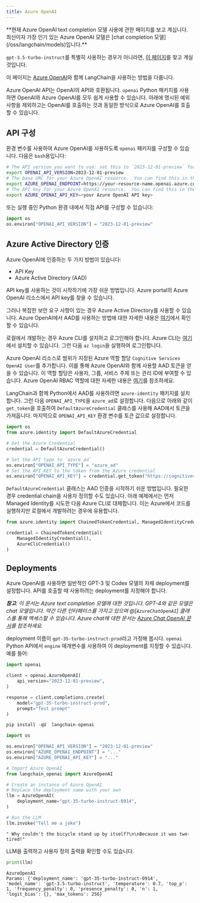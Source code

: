 ```yaml
---
title: Azure OpenAI
---
```


<Warning>
**현재 Azure OpenAI text completion 모델 사용에 관한 페이지를 보고 계십니다. 최신이자 가장 인기 있는 Azure OpenAI 모델은 [chat completion 모델](/oss/langchain/models)입니다.**

`gpt-3.5-turbo-instruct`를 특별히 사용하는 경우가 아니라면, [이 페이지](/oss/integrations/chat/azure_chat_openai/)를 찾고 계실 것입니다.
</Warning>

이 페이지는 [Azure OpenAI](https://aka.ms/azure-openai)와 함께 LangChain을 사용하는 방법을 다룹니다.

Azure OpenAI API는 OpenAI의 API와 호환됩니다. `openai` Python 패키지를 사용하면 OpenAI와 Azure OpenAI를 모두 쉽게 사용할 수 있습니다. 아래에 명시된 예외 사항을 제외하고는 OpenAI를 호출하는 것과 동일한 방식으로 Azure OpenAI를 호출할 수 있습니다.

## API 구성

환경 변수를 사용하여 Azure OpenAI를 사용하도록 `openai` 패키지를 구성할 수 있습니다. 다음은 `bash`용입니다:

```bash
# The API version you want to use: set this to `2023-12-01-preview` for the released version.
export OPENAI_API_VERSION=2023-12-01-preview
# The base URL for your Azure OpenAI resource.  You can find this in the Azure portal under your Azure OpenAI resource.
export AZURE_OPENAI_ENDPOINT=https://your-resource-name.openai.azure.com
# The API key for your Azure OpenAI resource.  You can find this in the Azure portal under your Azure OpenAI resource.
export AZURE_OPENAI_API_KEY=<your Azure OpenAI API key>
```

또는 실행 중인 Python 환경 내에서 직접 API를 구성할 수 있습니다:

```python
import os
os.environ["OPENAI_API_VERSION"] = "2023-12-01-preview"
```

## Azure Active Directory 인증

Azure OpenAI에 인증하는 두 가지 방법이 있습니다:

- API Key
- Azure Active Directory (AAD)

API key를 사용하는 것이 시작하기에 가장 쉬운 방법입니다. Azure portal의 Azure OpenAI 리소스에서 API key를 찾을 수 있습니다.

그러나 복잡한 보안 요구 사항이 있는 경우 Azure Active Directory를 사용할 수 있습니다. Azure OpenAI에서 AAD를 사용하는 방법에 대한 자세한 내용은 [여기](https://learn.microsoft.com/en-us/azure/ai-services/openai/how-to/managed-identity)에서 확인할 수 있습니다.

로컬에서 개발하는 경우 Azure CLI를 설치하고 로그인해야 합니다. Azure CLI는 [여기](https://docs.microsoft.com/en-us/cli/azure/install-azure-cli)에서 설치할 수 있습니다. 그런 다음 `az login`을 실행하여 로그인합니다.

Azure OpenAI 리소스로 범위가 지정된 Azure 역할 할당 `Cognitive Services OpenAI User`를 추가합니다. 이를 통해 Azure OpenAI와 함께 사용할 AAD 토큰을 얻을 수 있습니다. 이 역할 할당은 사용자, 그룹, 서비스 주체 또는 관리 ID에 부여할 수 있습니다. Azure OpenAI RBAC 역할에 대한 자세한 내용은 [여기](https://learn.microsoft.com/en-us/azure/ai-services/openai/how-to/role-based-access-control)를 참조하세요.

LangChain과 함께 Python에서 AAD를 사용하려면 `azure-identity` 패키지를 설치합니다. 그런 다음 `OPENAI_API_TYPE`을 `azure_ad`로 설정합니다. 다음으로 아래와 같이 `get_token`을 호출하여 `DefaultAzureCredential` 클래스를 사용해 AAD에서 토큰을 가져옵니다. 마지막으로 `OPENAI_API_KEY` 환경 변수를 토큰 값으로 설정합니다.

```python
import os
from azure.identity import DefaultAzureCredential

# Get the Azure Credential
credential = DefaultAzureCredential()

# Set the API type to `azure_ad`
os.environ["OPENAI_API_TYPE"] = "azure_ad"
# Set the API_KEY to the token from the Azure credential
os.environ["OPENAI_API_KEY"] = credential.get_token("https://cognitiveservices.azure.com/.default").token
```

`DefaultAzureCredential` 클래스는 AAD 인증을 시작하기 쉬운 방법입니다. 필요한 경우 credential chain을 사용자 정의할 수도 있습니다. 아래 예제에서는 먼저 Managed Identity를 시도한 다음 Azure CLI로 대체합니다. 이는 Azure에서 코드를 실행하지만 로컬에서 개발하려는 경우에 유용합니다.

```python
from azure.identity import ChainedTokenCredential, ManagedIdentityCredential, AzureCliCredential

credential = ChainedTokenCredential(
    ManagedIdentityCredential(),
    AzureCliCredential()
)
```

## Deployments

Azure OpenAI를 사용하면 일반적인 GPT-3 및 Codex 모델의 자체 deployment를 설정합니다. API를 호출할 때 사용하려는 deployment를 지정해야 합니다.

_**참고**: 이 문서는 Azure text completion 모델에 대한 것입니다. GPT-4와 같은 모델은 chat 모델입니다. 약간 다른 인터페이스를 가지고 있으며 @[`AzureChatOpenAI`] 클래스를 통해 액세스할 수 있습니다. Azure chat에 대한 문서는 [Azure Chat OpenAI 문서](/oss/integrations/chat/azure_chat_openai)를 참조하세요._

deployment 이름이 `gpt-35-turbo-instruct-prod`라고 가정해 봅시다. `openai` Python API에서 `engine` 매개변수를 사용하여 이 deployment를 지정할 수 있습니다. 예를 들어:

```python
import openai

client = openai.AzureOpenAI(
    api_version="2023-12-01-preview",
)

response = client.completions.create(
    model="gpt-35-turbo-instruct-prod",
    prompt="Test prompt"
)
```

```python
pip install -qU  langchain-openai
```

```python
import os

os.environ["OPENAI_API_VERSION"] = "2023-12-01-preview"
os.environ["AZURE_OPENAI_ENDPOINT"] = "..."
os.environ["AZURE_OPENAI_API_KEY"] = "..."
```

```python
# Import Azure OpenAI
from langchain_openai import AzureOpenAI
```

```python
# Create an instance of Azure OpenAI
# Replace the deployment name with your own
llm = AzureOpenAI(
    deployment_name="gpt-35-turbo-instruct-0914",
)
```

```python
# Run the LLM
llm.invoke("Tell me a joke")
```

```output
" Why couldn't the bicycle stand up by itself?\n\nBecause it was two-tired!"
```

LLM을 출력하고 사용자 정의 출력을 확인할 수도 있습니다.

```python
print(llm)
```

```output
AzureOpenAI
Params: {'deployment_name': 'gpt-35-turbo-instruct-0914', 'model_name': 'gpt-3.5-turbo-instruct', 'temperature': 0.7, 'top_p': 1, 'frequency_penalty': 0, 'presence_penalty': 0, 'n': 1, 'logit_bias': {}, 'max_tokens': 256}
```

```python

```
